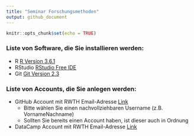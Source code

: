 ```yaml
---
title: "Seminar Forschungsmethoden"
output: github_document
---
```


```r
knitr::opts_chunk$set(echo = TRUE)
```

### Liste von Software, die Sie installieren werden:

* R [R Version 3.6.1](https://packages.othr.de/cran/)
* RStudio [RStudio Free IDE](https://rstudio.com/products/rstudio/download/)
* Git [Git Version 2.3](https://git-scm.com/downloads)

### Liste von Accounts, die Sie anlegen werden:

* GitHub Account mit RWTH Email-Adresse [Link](http://www.github.com)
  * Bitte wählen Sie einen nachvollziehbaren Username (z.B. VornameNachname)
  * Sollten Sie bereits einen Account haben, ist dieser auch in Ordnung
* DataCamp Account mit RWTH Email-Adresse [Link](http://www.datacamp.com)
